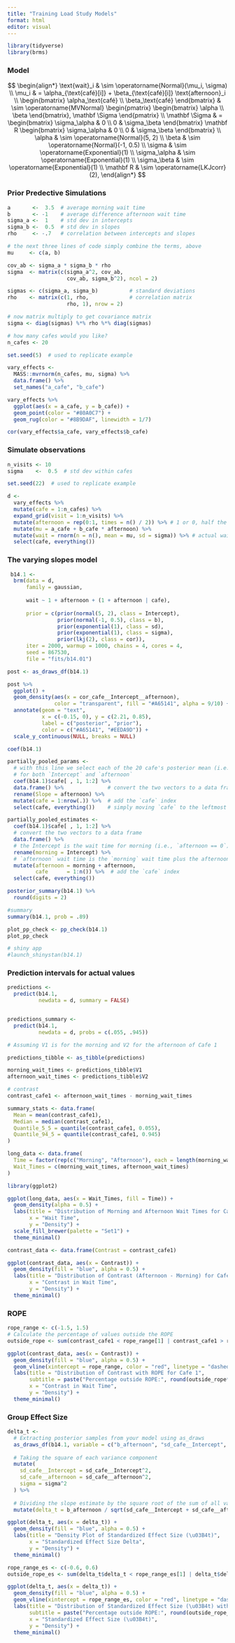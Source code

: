 ```yaml
---
title: "Training Load Study Models"
format: html
editor: visual
---
```


```r
library(tidyverse)
library(brms)
```

### Model

$$
\begin{align*}
\text{wait}_i & \sim \operatorname{Normal}(\mu_i, \sigma) \\
\mu_i         & = \alpha_{\text{café}[i]} + \beta_{\text{café}[i]} \text{afternoon}_i \\
\begin{bmatrix} \alpha_\text{café} \\ \beta_\text{café} \end{bmatrix} & \sim \operatorname{MVNormal} \begin{pmatrix} \begin{bmatrix} \alpha \\ \beta \end{bmatrix}, \mathbf \Sigma \end{pmatrix} \\
\mathbf \Sigma     & = \begin{bmatrix} \sigma_\alpha & 0 \\ 0 & \sigma_\beta \end{bmatrix} \mathbf R \begin{bmatrix} \sigma_\alpha & 0 \\ 0 & \sigma_\beta \end{bmatrix} \\
\alpha        & \sim \operatorname{Normal}(5, 2) \\
\beta         & \sim \operatorname{Normal}(-1, 0.5) \\
\sigma        & \sim \operatorname{Exponential}(1) \\
\sigma_\alpha & \sim \operatorname{Exponential}(1) \\
\sigma_\beta  & \sim \operatorname{Exponential}(1) \\
\mathbf R     & \sim \operatorname{LKJcorr}(2),
\end{align*}
$$

### Prior Predective Simulations

```r
a       <-  3.5  # average morning wait time
b       <- -1    # average difference afternoon wait time
sigma_a <-  1    # std dev in intercepts
sigma_b <-  0.5  # std dev in slopes
rho     <- -.7   # correlation between intercepts and slopes

# the next three lines of code simply combine the terms, above
mu     <- c(a, b)

cov_ab <- sigma_a * sigma_b * rho
sigma  <- matrix(c(sigma_a^2, cov_ab, 
                   cov_ab, sigma_b^2), ncol = 2)
```

```r
sigmas <- c(sigma_a, sigma_b)          # standard deviations
rho    <- matrix(c(1, rho,             # correlation matrix
                   rho, 1), nrow = 2)

# now matrix multiply to get covariance matrix
sigma <- diag(sigmas) %*% rho %*% diag(sigmas)

# how many cafes would you like?
n_cafes <- 20

set.seed(5)  # used to replicate example

vary_effects <- 
  MASS::mvrnorm(n_cafes, mu, sigma) %>% 
  data.frame() %>% 
  set_names("a_cafe", "b_cafe")
```

```r
vary_effects %>% 
  ggplot(aes(x = a_cafe, y = b_cafe)) +
  geom_point(color = "#80A0C7") +
  geom_rug(color = "#8B9DAF", linewidth = 1/7)
```

```r
cor(vary_effects$a_cafe, vary_effects$b_cafe)
```

### Simulate observations

```r
n_visits <- 10
sigma    <-  0.5  # std dev within cafes

set.seed(22)  # used to replicate example

d <-
  vary_effects %>% 
  mutate(cafe = 1:n_cafes) %>% 
  expand_grid(visit = 1:n_visits) %>% 
  mutate(afternoon = rep(0:1, times = n() / 2)) %>% # 1 or 0, half the visits in morning
  mutate(mu = a_cafe + b_cafe * afternoon) %>% 
  mutate(wait = rnorm(n = n(), mean = mu, sd = sigma)) %>% # actual wait times
  select(cafe, everything())
```

### The varying slopes model

```r
 b14.1 <- 
  brm(data = d, 
      family = gaussian,
      
      wait ~ 1 + afternoon + (1 + afternoon | cafe),
      
      prior = c(prior(normal(5, 2), class = Intercept),
                prior(normal(-1, 0.5), class = b),
                prior(exponential(1), class = sd),
                prior(exponential(1), class = sigma),
                prior(lkj(2), class = cor)),
      iter = 2000, warmup = 1000, chains = 4, cores = 4,
      seed = 867530,
      file = "fits/b14.01")
```

```r
post <- as_draws_df(b14.1)
```

```r
post %>%
  ggplot() +
  geom_density(aes(x = cor_cafe__Intercept__afternoon),
               color = "transparent", fill = "#A65141", alpha = 9/10) +
  annotate(geom = "text", 
           x = c(-0.15, 0), y = c(2.21, 0.85), 
           label = c("posterior", "prior"), 
           color = c("#A65141", "#EEDA9D")) +
  scale_y_continuous(NULL, breaks = NULL) 
```

```r
coef(b14.1)
```

```r
partially_pooled_params <-
  # with this line we select each of the 20 cafe's posterior mean (i.e., Estimate)
  # for both `Intercept` and `afternoon`
  coef(b14.1)$cafe[ , 1, 1:2] %>%
  data.frame() %>%              # convert the two vectors to a data frame
  rename(Slope = afternoon) %>%
  mutate(cafe = 1:nrow(.)) %>%  # add the `cafe` index
  select(cafe, everything())    # simply moving `cafe` to the leftmost position
```

```r
partially_pooled_estimates <-
  coef(b14.1)$cafe[ , 1, 1:2] %>%
  # convert the two vectors to a data frame
  data.frame() %>%
  # the Intercept is the wait time for morning (i.e., `afternoon == 0`)
  rename(morning = Intercept) %>%
  # `afternoon` wait time is the `morning` wait time plus the afternoon slope
  mutate(afternoon = morning + afternoon,
         cafe      = 1:n()) %>%  # add the `cafe` index
  select(cafe, everything()) 
```

```r
posterior_summary(b14.1) %>% 
  round(digits = 2)
```

```r
#summary
summary(b14.1, prob = .89)
```

```r
plot_pp_check <- pp_check(b14.1)
plot_pp_check 
```

```r
# shiny app
#launch_shinystan(b14.1)
```

### Prediction intervals for actual values

```r

predictions <-
  predict(b14.1,
          newdata = d, summary = FALSE)


predictions_summary <-
  predict(b14.1,
          newdata = d, probs = c(.055, .945))
```

```r
# Assuming V1 is for the morning and V2 for the afternoon of Cafe 1

predictions_tibble <- as_tibble(predictions)

morning_wait_times <- predictions_tibble$V1
afternoon_wait_times <- predictions_tibble$V2
```

```r
# contrast
contrast_cafe1 <- afternoon_wait_times - morning_wait_times
```

```r
summary_stats <- data.frame(
  Mean = mean(contrast_cafe1),
  Median = median(contrast_cafe1),
  Quantile_5_5 = quantile(contrast_cafe1, 0.055),
  Quantile_94_5 = quantile(contrast_cafe1, 0.945)
)

```

```r
long_data <- data.frame(
  Time = factor(rep(c("Morning", "Afternoon"), each = length(morning_wait_times))),
  Wait_Times = c(morning_wait_times, afternoon_wait_times)
)

library(ggplot2)

ggplot(long_data, aes(x = Wait_Times, fill = Time)) +
  geom_density(alpha = 0.5) +
  labs(title = "Distribution of Morning and Afternoon Wait Times for Cafe 1",
       x = "Wait Time",
       y = "Density") +
  scale_fill_brewer(palette = "Set1") +
  theme_minimal()
```

```r
contrast_data <- data.frame(Contrast = contrast_cafe1)

ggplot(contrast_data, aes(x = Contrast)) +
  geom_density(fill = "blue", alpha = 0.5) +
  labs(title = "Distribution of Contrast (Afternoon - Morning) for Cafe 1",
       x = "Contrast in Wait Time",
       y = "Density") +
  theme_minimal()
```

### ROPE

```r
rope_range <- c(-1.5, 1.5)
# Calculate the percentage of values outside the ROPE
outside_rope <- sum(contrast_cafe1 < rope_range[1] | contrast_cafe1 > rope_range[2]) / length(contrast_cafe1)
```

```r
ggplot(contrast_data, aes(x = Contrast)) +
  geom_density(fill = "blue", alpha = 0.5) +
  geom_vline(xintercept = rope_range, color = "red", linetype = "dashed") +
  labs(title = "Distribution of Contrast with ROPE for Cafe 1",
       subtitle = paste("Percentage outside ROPE:", round(outside_rope*100, 2), "%"),
       x = "Contrast in Wait Time",
       y = "Density") +
  theme_minimal()

```

### Group Effect Size

```r
delta_t <- 
  # Extracting posterior samples from your model using as_draws
  as_draws_df(b14.1, variable = c("b_afternoon", "sd_cafe__Intercept", "sd_cafe__afternoon", "sigma")) %>%
  
  # Taking the square of each variance component
  mutate(
    sd_cafe__Intercept = sd_cafe__Intercept^2,
    sd_cafe__afternoon = sd_cafe__afternoon^2,
    sigma = sigma^2
  ) %>%
  
  # Dividing the slope estimate by the square root of the sum of all variance components
  mutate(delta_t = b_afternoon / sqrt(sd_cafe__Intercept + sd_cafe__afternoon + sigma))

```

```r

ggplot(delta_t, aes(x = delta_t)) +
  geom_density(fill = "blue", alpha = 0.5) +
  labs(title = "Density Plot of Standardized Effect Size (\u03B4t)",
       x = "Standardized Effect Size Delta",
       y = "Density") +
  theme_minimal()

```

```r
rope_range_es <- c(-0.6, 0.6)
outside_rope_es <- sum(delta_t$delta_t < rope_range_es[1] | delta_t$delta_t > rope_range_es[2]) / nrow(delta_t)
```

```r
ggplot(delta_t, aes(x = delta_t)) +
  geom_density(fill = "blue", alpha = 0.5) +
  geom_vline(xintercept = rope_range_es, color = "red", linetype = "dashed") +
  labs(title = "Distribution of Standardized Effect Size (\u03B4t) with ROPE",
       subtitle = paste("Percentage outside ROPE:", round(outside_rope_es*100, 2), "%"),
       x = "Standardized Effect Size (\u03B4t)",
       y = "Density") +
  theme_minimal()
```
